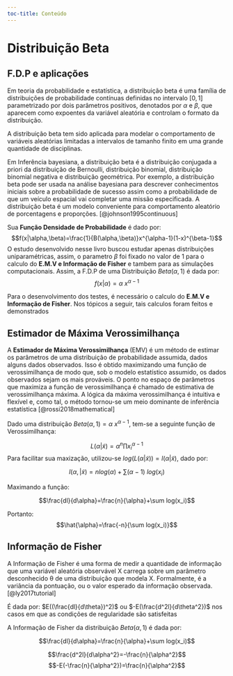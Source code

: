 ```yaml
--- 
toc-title: Conteúdo
---
```



# Distribuição Beta

## F.D.P e aplicações

Em teoria da probabilidade e estatística, a distribuição beta é uma família de distribuições de probabilidade contínuas definidas no intervalo $[0,1]$ parametrizado por dois parâmetros positivos, denotados por $\alpha$ e $\beta$, que aparecem como expoentes da variável aleatória e controlam o formato da distribuição.

A distribuição beta tem sido aplicada para modelar o comportamento de variáveis aleatórias limitadas a intervalos de tamanho finito em uma grande quantidade de disciplinas.

Em Inferência bayesiana, a distribuição beta é a distribuição conjugada a priori da distribuição de Bernoulli, distribuição binomial, distribuição binomial negativa e distribuição geométrica. Por exemplo, a distribuição beta pode ser usada na análise bayesiana para descrever conhecimentos iniciais sobre a probabilidade de sucesso assim como a probabilidade de que um veículo espacial vai completar uma missão especificada. A distribuição beta é um modelo conveniente para comportamento aleatório de porcentagens e proporções. [@johnson1995continuous]

Sua **Função Densidade de Probabilidade** é dado por: 
$$f(x|\alpha,\beta)=\frac{1}{B(\alpha,\beta)}x^{\alpha-1}(1-x)^{\beta-1}$$
O estudo desenvolvido nesse livro buscou estudar apenas distribuições uniparamétricas, assim, o parametro $\beta$ foi fixado no valor de $1$ para o calculo do **E.M.V e Informação de Fisher** e tambem para as simulações computacionais. Assim, a F.D.P de uma Distribuição $Beta(\alpha,1)$ é dada por:
$$f(x|\alpha)=\alpha\ x^{\alpha-1}$$

Para o desenvolvimento dos testes, é necessário o calculo do **E.M.V e Informação de Fisher**. Nos tópicos a seguir, tais calculos foram feitos e demonstrados

## Estimador de Máxima Verossimilhança

A **Estimador de Máxima Verossimilhança** (EMV) é um método de estimar os parâmetros de uma distribuição de probabilidade assumida, dados alguns dados observados. Isso é obtido maximizando uma função de verossimilhança de modo que, sob o modelo estatístico assumido, os dados observados sejam os mais prováveis. O ponto no espaço de parâmetros que maximiza a função de verossimilhança é chamado de estimativa de verossimilhança máxima. A lógica da máxima verossimilhança é intuitiva e flexível e, como tal, o método tornou-se um meio dominante de inferência estatística [@rossi2018mathematical]


Dado uma distribuição $Beta(\alpha,1)=\alpha\ x^{\alpha-1}$, tem-se a seguinte função de Verossimilhança:

$$L(\alpha|\tilde{x})=\alpha^n \prod{x_i^{\alpha-1}}$$
Para facilitar sua maxização, utilizou-se $log(L(\alpha|\tilde{x}))=l(\alpha|\tilde{x})$, dado por:

$$l(\alpha,|\tilde x)=nlog(\alpha)+\sum(\alpha-1)\ log(x_i)$$

Maximando a função:

$$\frac{dl}{d\alpha}=\frac{n}{\alpha}+\sum log(x_i)$$

Portanto:
$$\hat{\alpha}=\frac{-n}{\sum log(x_i)}$$

## Informação de Fisher

A Informação de Fisher é uma forma de medir a quantidade de informação que uma variável aleatória observável X carrega sobre um parâmetro desconhecido θ de uma distribuição que modela X. Formalmente, é a variância da pontuação, ou o valor esperado da informação observada. [@ly2017tutorial]

É dada por: $E((\frac{dl}{d\theta})^2)$ ou $-E(\frac{d^2l}{d\theta^2})$ nos casos em que as condições de regularidade são satisfeitas

A Informação de Fisher da distribuição $Beta(\alpha,1)$ é dada por:

$$\frac{dl}{d\alpha}=\frac{n}{\alpha}+\sum log(x_i)$$

$$\frac{d^2l}{d\alpha^2}=-\frac{n}{\alpha^2}$$
$$-E(-\frac{n}{\alpha^2})=\frac{n}{\alpha^2}$$




